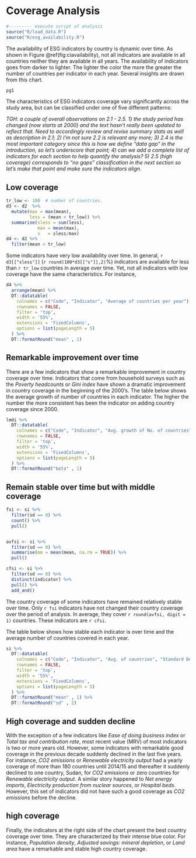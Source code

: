 # Coverage Analysis {#coverage}

```r
#--------- execute script of analysis
source("R/load_data.R")
source("R/esg_availability.R")
```


The availability of ESG indicators by country is dynamic over time. As shown in Figure \@ref(fig:ciavailability), not all indicators are available in all countries neither they are available in all years. The availability of indicators goes from darker to lighter. The lighter the color the more the greater the number of countries per indicator in each year. Several insights are drawn from this chart. 

```r
pg1
```

The characteristics of ESG indicators coverage vary significantly across the study area, 
but can be classified under one of five different patterns:

*TGH: a couple of overall observations on 2.1 - 2.5. 1) the study period has changed (now starts at 2000) and the text hasn't really been updated to reflect
that. Need to accordingly review and revise summary stats as well as description in 2.1; 2) I'm not sure 2.2 is relevant any more; 3) 2.4
is the most important category since this is how we define "data gap" in the introduction, so let's underscore that point; 4) can we
add a complete list of indicators for each section to help quantify the analysis? 5) 2.5 (high coverage) corresponds to "no gaps" classification
in the next section so let's make that point and make sure the indicators align.*


## Low coverage

```r
tr_low <- 100  # number of countries. 
d3 <- d2  %>%
  mutate(max = max(mean),
         less = (mean < tr_low)) %>%
  summarise(sless = sum(less),
            max = mean(max),
            s   = sless/max)
d4 <- d2 %>% 
  filter(mean < tr_low)


```

Some indicators have very low availability over time. In general, `r d3[["sless"]]` (`r round(100*d3[["s"]],2)`%) indicators are available for less than `r tr_low` countries in average over time. Yet, not all indicators with low coverage have the same characteristics. For instance, 

```r
d4 %>% 
  arrange(mean) %>% 
  DT::datatable(
    colnames = c("Code", "Indicator", "Average of countries per year"),
    rownames = FALSE,
    filter = 'top', 
    width = '55%', 
    extensions = 'FixedColumns',
    options = list(pageLength = 5)
  ) %>% 
  DT::formatRound("mean" , 1)

```


## Remarkable improvement over time

There are a few indicators that show a remarkable improvement in country coverage over time. Indicators that come from household surveys such as the _Poverty headcounts_ or _Gini index_ have shown a dramatic improvement in country coverage in the beginning of the 2000's. The table below shows the average growth of number of countries in each indicator. The higher the number the more consistent has been the indicator on adding country coverage since 2000.   

```r
lmdi %>% 
  DT::datatable(
    colnames = c("Code", "Indicator", "Avg. growth of No. of countries"),
    rownames = FALSE,
    filter = 'top', 
    width = '55%', 
    extensions = 'FixedColumns',
    options = list(pageLength = 5)
  ) %>% 
  DT::formatRound("beta" , 1)
```



## Remain stable over time but with middle coverage

```r
fsi <- si %>% 
  filter(sd == 0) %>% 
  count() %>% 
  pull()


avfsi <- si %>% 
  filter(sd == 0) %>% 
  summarise(mm = mean(mean, na.rm = TRUE)) %>% 
  pull()

cfsi <- si %>% 
  filter(sd == 0) %>% 
  distinct(indicator) %>% 
  pull() %>% 
  add_and()

```

The country coverage of some indicators have remained relatively stable over time. Only `r fsi` indicators have not changed their country coverage over the period of analysis. In average, they cover `r round(avfsi, digit = 1)` countries.  These indicators are `r cfsi`. 

The table below shows how stable each indicator is over time and the average number of countries covered in each year.  

```r
si %>% 
  DT::datatable(
    colnames = c("Code", "Indicator", "Avg. of countries", "Standard Dev."),
    rownames = FALSE,
    filter = 'top', 
    width = '55%', 
    extensions = 'FixedColumns',
    options = list(pageLength = 5)
  ) %>% 
  DT::formatRound("mean" , 1) %>% 
  DT::formatRound("sd" , 2) 
```

## High coverage and sudden decline

With the exception of a few indicators like _Ease of doing business index_ or _Total tax and contribution rate_, most recent value (MRV) of most indicators is two or more years old. However, some indicators with remarkable good coverage in the previous decade suddenly declined in the last five years. For instance, _CO2 emissions_ or _Renewable electricity output_ had a yearly coverage of more than 180 countries until 2014/15 and thereafter it suddenly declined to one country, Sudan, for _CO2 emissions_ or zero countries for _Renewable electricity output_. A similar story happened to _Net energy imports_, _Electricity production from nuclear sources_, or _Hospital beds_. However, this set of indicators did not have such a good coverage as _CO2 emissions_ before the decline. 

## high coverage 

Finally, the indicators at the right side of the chart present the best country coverage over time. They are characterized by their intense blue color. For instance, _Population density_, _Adjusted savings: mineral depletion_, or _Land area_ have a remarkable and stable high country coverage. 


